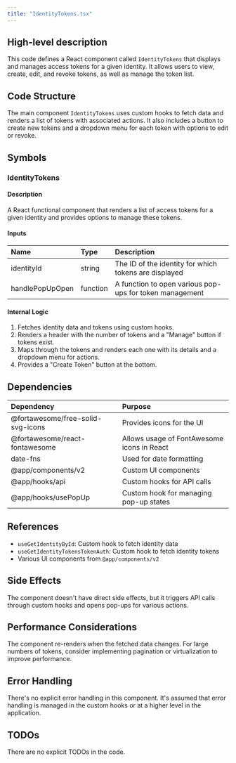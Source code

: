 ```yaml
---
title: "IdentityTokens.tsx"
---
```


## High-level description
This code defines a React component called `IdentityTokens` that displays and manages access tokens for a given identity. It allows users to view, create, edit, and revoke tokens, as well as manage the token list.

## Code Structure
The main component `IdentityTokens` uses custom hooks to fetch data and renders a list of tokens with associated actions. It also includes a button to create new tokens and a dropdown menu for each token with options to edit or revoke.

## Symbols

### IdentityTokens
#### Description
A React functional component that renders a list of access tokens for a given identity and provides options to manage these tokens.

#### Inputs
| Name | Type | Description |
|:-----|:-----|:------------|
| identityId | string | The ID of the identity for which tokens are displayed |
| handlePopUpOpen | function | A function to open various pop-ups for token management |

#### Internal Logic
1. Fetches identity data and tokens using custom hooks.
2. Renders a header with the number of tokens and a "Manage" button if tokens exist.
3. Maps through the tokens and renders each one with its details and a dropdown menu for actions.
4. Provides a "Create Token" button at the bottom.

## Dependencies
| Dependency | Purpose |
|:-----------|:--------|
| @fortawesome/free-solid-svg-icons | Provides icons for the UI |
| @fortawesome/react-fontawesome | Allows usage of FontAwesome icons in React |
| date-fns | Used for date formatting |
| @app/components/v2 | Custom UI components |
| @app/hooks/api | Custom hooks for API calls |
| @app/hooks/usePopUp | Custom hook for managing pop-up states |

## References
- `useGetIdentityById`: Custom hook to fetch identity data
- `useGetIdentityTokensTokenAuth`: Custom hook to fetch identity tokens
- Various UI components from `@app/components/v2`

## Side Effects
The component doesn't have direct side effects, but it triggers API calls through custom hooks and opens pop-ups for various actions.

## Performance Considerations
The component re-renders when the fetched data changes. For large numbers of tokens, consider implementing pagination or virtualization to improve performance.

## Error Handling
There's no explicit error handling in this component. It's assumed that error handling is managed in the custom hooks or at a higher level in the application.

## TODOs
There are no explicit TODOs in the code.